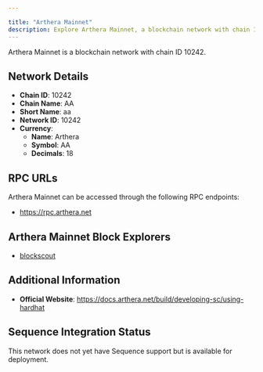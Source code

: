 ```yaml
---

title: "Arthera Mainnet"
description: Explore Arthera Mainnet, a blockchain network with chain ID 10242. Learn about its native currency, Arthera, and how to interact with the network.
---
```




Arthera Mainnet is a blockchain network with chain ID 10242.

## Network Details

- **Chain ID**: 10242
- **Chain Name**: AA
- **Short Name**: aa
- **Network ID**: 10242
- **Currency**: 
  - **Name**: Arthera
  - **Symbol**: AA
  - **Decimals**: 18

## RPC URLs

Arthera Mainnet can be accessed through the following RPC endpoints:

- https://rpc.arthera.net

## Arthera Mainnet Block Explorers

- [blockscout](https://explorer.arthera.net)

## Additional Information

- **Official Website**: https://docs.arthera.net/build/developing-sc/using-hardhat

## Sequence Integration Status

This network does not yet have Sequence support but is available for deployment.
